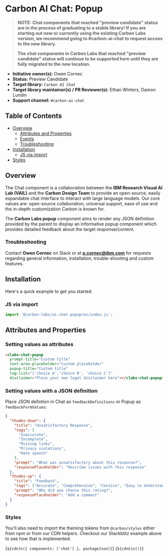 
<Meta of={popupElementStories} />

# Carbon AI Chat: Popup

> **NOTE: Chat components that reached "preview candidate" status are in the process of graduating to a stable library! If you are starting out new or currently using the existing Carbon Labs version, we recommend going to #carbon-ai-chat to request access to the new library.**
>
> **The chat components in Carbon Labs that reached "preview candidate" status will continue to be supported here until they are fully migrated to the new location.**

- **Initiative owner(s):** Owen Cornec
- **Status:** Preview Candidate
- **Target library:** `Carbon AI Chat`
- **Target library maintainer(s) / PR Reviewer(s):** Ethan Winters, Damon Lundin
- **Support channel:** `#carbon-ai-chat`

## Table of Contents

- [Overview](#overview)
  - [Attributes and Properties](#attributes-and-properties)
  - [Events](#events)
  - [Troubleshooting](#troubleshooting)
- [Installation](#installation)
  - [JS via import](#js-via-import)
- [Styles](#styles)

## Overview

<a id="overview"></a>

The Chat component is a collaboration between the **IBM Research Visual AI Lab
(VAIL)** and the **Carbon Design Team** to provide an open-source, easily
expandable chat interface to interact with large language models. Our core
values are: open-source collaboration, universal support, ease of use and the
in-depth customization Carbon is known for.

The **Carbon Labs popup** component aims to render any JSON defintiion provided
by the parent to display an informative popup component which provides detailed
feedback about the target response/content.

### Troubleshooting

<a id="troubleshooting"></a>

Contact **Owen Cornec** on Slack or at **o.cornec@ibm.com** for requests
regarding general information, installation, trouble-shooting and custom
features.

## Installation

<a id="installation"></a>

Here's a quick example to get you started.

### JS via import

<a id="js-via-import"></a>

```javascript
import '@carbon-labs/ai-chat-popup/es/index.js';
```

## Attributes and Properties

<a id="attributes-and-properties"></a>
### Setting values as attributes 
```html
<clabs-chat-popup
  prompt-title="Custom title"
  text-area-placeholder="Custom placeholder"
  popup-title="Custom title"
  tag-list="['choice A','choice B', 'choice C']"
  disclaimer="Place your own legal disclaimer here"></clabs-chat-popup>
``` 

### Setting values with a JSON definition

Place JSON defintion in Chat as `feedbackDefinitions` or Popup as
`feedbackFormValues`:

```json
{
  "thumbs-down": {
    "title": "Unsatisfactory Response",
    "tags": [
      "Inaccurate",
      "Incomplete",
      "Missing links",
      "Privacy violations",
      "Hate speech"
    ],
    "prompt": "What was unsatisfactory about this response?",
    "responsePlaceholder": "Describe issues with this response"
  },
  "thumbs-up": {
    "title": "Feedback",
    "tags": ["Accurate", "Comprehensive", "Consice", "Easy to Understand"],
    "prompt": "Why did you choose this rating?",
    "responsePlaceholder": "Add a comment"
  }
}
```

### Styles

You'll also need to import the theming tokens from `@carbon/styles` either from
npm or from our CDN helpers. Checkout our Stackblitz example above to see how
that is implemented.

<Markdown>{`${cdnJs({ components: ['chat'] }, packageJson)}`}</Markdown>
<Markdown>{`${cdnCss()}`}</Markdown>
